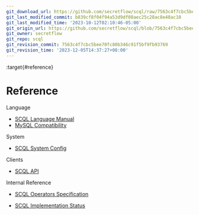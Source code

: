 ```yaml
---
git_download_url: https://github.com/secretflow/scql/raw/7563c4f7cbc5bee70fc80b346c91f5bf9fb93769/docs/reference/index.rst
git_last_modified_commit: b839cf8f04f94a53d9df08aec25c28ac8e48ac10
git_last_modified_time: '2023-10-12T02:10:46-05:00'
git_origin_url: https://github.com/secretflow/scql/blob/7563c4f7cbc5bee70fc80b346c91f5bf9fb93769/docs/reference/index.rst
git_owner: secretflow
git_repo: scql
git_revision_commit: 7563c4f7cbc5bee70fc80b346c91f5bf9fb93769
git_revision_time: '2023-12-05T14:37:27+08:00'
---
```


:target{#reference}

# Reference

<TableOfContents>


  <p className="caption">
    Language
  </p>

  - [SCQL Language Manual](lang/manual.mdx)
  - [MySQL Compatibility](lang/mysql-compatibility.mdx)
</TableOfContents>

<TableOfContents>


  <p className="caption">
    System
  </p>

  - [SCQL System Config](engine-config.mdx)
</TableOfContents>

<TableOfContents>


  <p className="caption">
    Clients
  </p>

  - [SCQL API](http-api.mdx)
</TableOfContents>

<TableOfContents>


  <p className="caption">
    Internal Reference
  </p>

  - [SCQL Operators Specification](operators.mdx)
</TableOfContents>

<TableOfContents>


  - [SCQL Implementation Status](implementation-status.mdx)
</TableOfContents>
